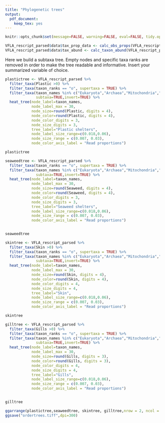 ```yaml
---
title: "Phylogenetic trees"
output: 
  pdf_document: 
    keep_tex: yes
---
```


```r
knitr::opts_chunk$set(message=FALSE, warning=FALSE, eval=FALSE, tidy.opts=list(width.cutoff=20), tidy=TRUE, wrap=TRUE)

```


```r
VFLA_rescript_parsed$data$tax_prop_data <- calc_obs_props(VFLA_rescript_parsed, "tax_data", cols = nogrometadata$SampleID)
VFLA_rescript_parsed$data$tax_abund <- calc_taxon_abund(VFLA_rescript_parsed, "tax_prop_data",cols = nogrometadata$SampleID,groups = nogrometadata$Type)

```

Here we build a subtaxa tree. Empty nodes and specific taxa ranks are removed in order to make the tree readable and informative. Insert your summarized variable of choice.
```r

plastictree <- VFLA_rescript_parsed %>% 
  filter_taxa(Plastic >0) %>%
  filter_taxa(taxon_ranks == "o", supertaxa = TRUE) %>%
  filter_taxa(taxon_names %in% c("Eukaryota","Archaea","Mitochondria","Cyanobacteria"),
              subtaxa=TRUE,invert=TRUE) %>% 
  heat_tree(node_label=taxon_names,
            node_label_max = 30,
            node_size=round(Plastic, digits = 4),
            node_color=round(Plastic, digits = 4),
            node_color_digits = 3,
            node_size_digits = 3,
            tree_label="Plastic shelters",
            node_label_size_range=c(0.018,0.06),
            node_size_range = c(0.007, 0.03),
            node_color_axis_label = "Read proportions")

```

```r
plastictree
```


```r
seaweedtree <- VFLA_rescript_parsed %>% 
  filter_taxa(taxon_ranks == "o", supertaxa = TRUE) %>%
  filter_taxa(taxon_names %in% c("Eukaryota","Archaea","Mitochondria","Cyanobacteria"),
              subtaxa=TRUE,invert=TRUE) %>% 
  heat_tree(node_label=taxon_names,
            node_label_max = 30,
            node_size=round(Seaweed, digits = 4),
            node_color=round(Seaweed, digits = 4),
            node_color_digits = 3,
            node_size_digits = 3,
            tree_label="Seaweed shelters",
            node_label_size_range=c(0.018,0.06), 
            node_size_range = c(0.007, 0.03), 
            node_color_axis_label = "Read proportions")
          
```

```r
seaweedtree
```


```r

skintree <- VFLA_rescript_parsed %>% 
  filter_taxa(Skin >0) %>%
  filter_taxa(taxon_ranks == "o", supertaxa = TRUE) %>%
  filter_taxa(taxon_names %in% c("Eukaryota","Archaea","Mitochondria","Cyanobacteria"),
              subtaxa=TRUE,invert=TRUE) %>% 
  heat_tree(node_label=taxon_names,
            node_label_max = 30,
            node_size=round(Skin, digits = 4),
            node_color=round(Skin, digits = 4),
            node_color_digits = 4,
            node_size_digits = 4,
            tree_label="Skin",
            node_label_size_range=c(0.018,0.06), 
            node_size_range = c(0.007, 0.03), 
            node_color_axis_label = "Read proportions")

```

```r
skintree
```


```r

gilltree <- VFLA_rescript_parsed %>% 
  filter_taxa(Gills >0) %>%
  filter_taxa(taxon_ranks == "o", supertaxa = TRUE) %>%
  filter_taxa(taxon_names %in% c("Eukaryota","Archaea","Mitochondria","Cyanobacteria"),
              subtaxa=TRUE,invert=TRUE) %>% 
  heat_tree(node_label=taxon_names,
            node_label_max = 30,
            node_size=round(Gills, digits = 3),
            node_color=round(Gills, digits = 3),
            node_color_digits = 4,
            node_size_digits = 4,
            tree_label="Gills",
            node_label_size_range=c(0.018,0.06), 
            node_size_range = c(0.007, 0.03), 
            node_color_axis_label = "Read proportions")
          
```


```r
gilltree
```


```r
ggarrange(plastictree,seaweedtree, skintree, gilltree,nrow = 2, ncol = 2,labels = c("a","b","c","d"))
ggsave("ordertrees.tiff",dpi=300)
```

